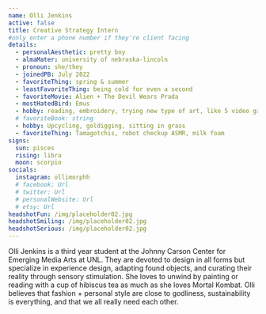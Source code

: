```yaml
---
name: Olli Jenkins
active: false
title: Creative Strategy Intern
#only enter a phone number if they're client facing
details:
  - personalAesthetic: pretty boy
  - almaMater: university of nebraska-lincoln
  - pronoun: she/they
  - joinedPB: July 2022
  - favoriteThing: spring & summer
  - leastFavoriteThing: being cold for even a second
  - favoriteMovie: Alien + The Devil Wears Prada
  - mostHatedBird: Emus
  - hobby: reading, embroidery, trying new type of art, like 5 video games she'll replay forever
  # favoriteBook: string
  - hobby: Upcycling, goldigging, sitting in grass
  - favoriteThing: Tamagotchis, robot checkup ASMR, milk foam
signs:
  sun: pisces
  rising: libra
  moon: scorpio
socials:
  instagram: ollimorphh
  # facebook: Url
  # twitter: Url
  # personalWebsite: Url
  # etsy: Url
headshotFun: /img/placeholder02.jpg
headshotSmiling: /img/placeholder02.jpg
headshotSerious: /img/placeholder02.jpg
---
```


Olli Jenkins is a third year student at the Johnny Carson Center for Emerging Media Arts at UNL. They are devoted to design in all forms but specialize in experience design, adapting found objects, and curating their reality through sensory stimulation. She loves to unwind by painting or reading with a cup of hibiscus tea as much as she loves Mortal Kombat. Olli believes that fashion + personal style are close to godliness, sustainability is everything, and that we all really need each other.